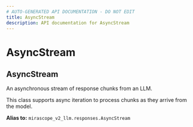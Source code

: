 ```yaml
---
# AUTO-GENERATED API DOCUMENTATION - DO NOT EDIT
title: AsyncStream
description: API documentation for AsyncStream
---
```


# AsyncStream

## <ApiType type="Alias" path="agents/async_agent/AsyncStream" symbolName="AsyncStream" /> AsyncStream

An asynchronous stream of response chunks from an LLM.

This class supports async iteration to process chunks as they arrive from the model.


**Alias to:** `mirascope_v2_llm.responses.AsyncStream`
